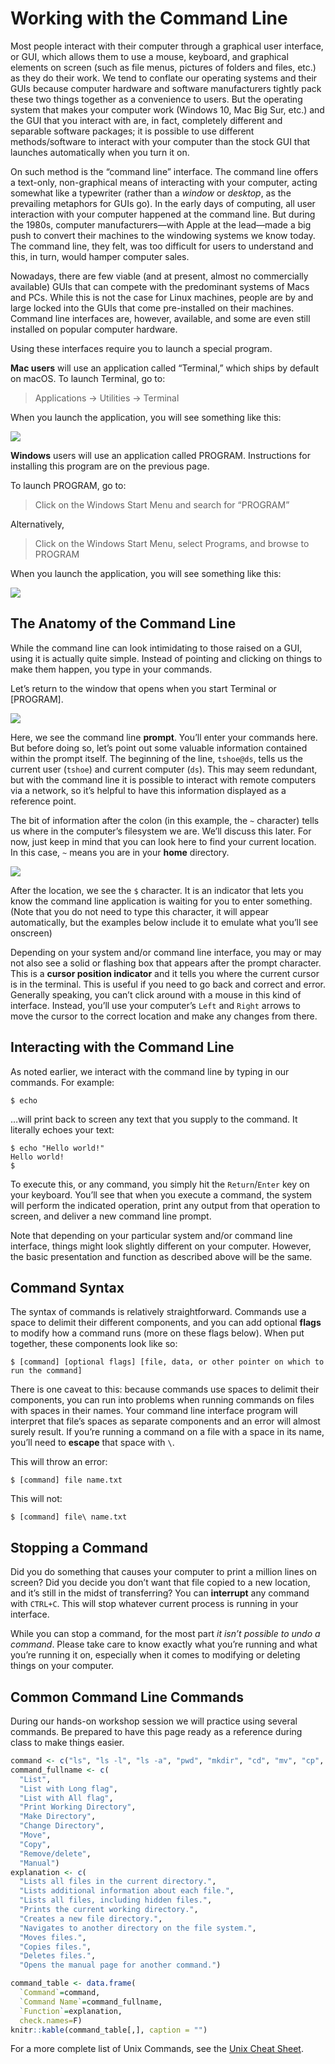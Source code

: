 Working with the Command Line
=============================

Most people interact with their computer through a graphical user interface, or 
GUI, which allows them to use a mouse, keyboard, and graphical elements on screen 
(such as file menus, pictures of folders and files, etc.) as they do their work. 
We tend to conflate our operating systems and their GUIs because computer 
hardware and software manufacturers tightly pack these two things together as a 
convenience to users. But the operating system that makes your computer work 
(Windows 10, Mac Big Sur, etc.) and the GUI that you interact with are, in fact, 
completely different and separable software packages; it is possible to use 
different methods/software to interact with your computer than the stock GUI that 
launches automatically when you turn it on.

On such method is the "command line" interface. The command line offers a 
text-only, non-graphical means of interacting with your computer, acting somewhat 
like a typewriter (rather than a *window* or *desktop*, as the prevailing 
metaphors for GUIs go). In the early days of computing, all user interaction with 
your computer happened at the command line. But during the 1980s, computer 
manufacturers---with Apple at the lead---made a big push to convert their machines 
to the windowing systems we know today. The command line, they felt, was too 
difficult for users to understand and this, in turn, would hamper computer sales.

Nowadays, there are few viable (and at present, almost no commercially available) 
GUIs that can compete with the predominant systems of Macs and PCs. While this is 
not the case for Linux machines, people are by and large locked into the GUIs that 
come pre-installed on their machines. Command line interfaces are, however, 
available, and some are even still installed on popular computer hardware.

Using these interfaces require you to launch a special program.
 
**Mac users** will use an application called "Terminal," which ships by default 
on macOS. To launch Terminal, go to:

> Applications -> Utilities -> Terminal

When you launch the application, you will see something like this:

![](img/prompt.png)

**Windows** users will use an application called PROGRAM. Instructions for 
installing this program are on the previous page.

To launch PROGRAM, go to:

> Click on the Windows Start Menu and search for "PROGRAM"

Alternatively,

> Click on the Windows Start Menu, select Programs, and browse to PROGRAM

When you launch the application, you will see something like this:

![](img/bash.png)

The Anatomy of the Command Line
-------------------------------

While the command line can look intimidating to those raised on a GUI, using 
it is actually quite simple. Instead of pointing and clicking on things to make 
them happen, you type in your commands.

Let's return to the window that opens when you start Terminal or [PROGRAM].

![](img/prompt.png)

Here, we see the command line **prompt**. You'll enter your commands here. But 
before doing so, let's point out some valuable information contained within 
the prompt itself. The beginning of the line, `tshoe@ds`, tells us the current 
user (`tshoe`) and current computer (`ds`). This may seem redundant, but with the 
command line it is possible to interact with remote computers via a network, so 
it's helpful to have this information displayed as a reference point.

The bit of information after the colon (in this example, the `~` character) tells 
us where in the computer's filesystem we are. We'll discuss this later. For now, 
just keep in mind that you can look here to find your current location. In this 
case, `~` means you are in your **home** directory.

![](img/prompt_home_highlight.png)

After the location, we see the `$` character. It is an indicator that lets you 
know the command line application is waiting for you to enter something. (Note 
that you do not need to type this character, it will appear automatically, but 
the examples below include it to emulate what you'll see onscreen)

Depending on your system and/or command line interface, you may or may not also 
see a solid or flashing box that appears after the prompt character. This is a 
**cursor position indicator** and it tells you where the current cursor is in 
the terminal. This is useful if you need to go back and correct and error. 
Generally speaking, you can't click around with a mouse in this kind of interface. 
Instead, you'll use your computer's `Left` and `Right` arrows to move the cursor 
to the correct location and make any changes from there.

Interacting with the Command Line
---------------------------------

As noted earlier, we interact with the command line by typing in our commands. 
For example:

```
$ echo
```


...will print back to screen any text that you supply to the command. It literally 
echoes your text:

```
$ echo "Hello world!"
Hello world!
$
```

To execute this, or any command, you simply hit the `Return`/`Enter` key on your 
keyboard. You'll see that when you execute a command, the system will perform the 
indicated operation, print any output from that operation to screen, and deliver 
a new command line prompt.

Note that depending on your particular system and/or command line interface, 
things might look slightly different on your computer. However, the basic 
presentation and function as described above will be the same.

Command Syntax
--------------

The syntax of commands is relatively straightforward. Commands use a space to 
delimit their different components, and you can add optional **flags** to modify 
how a command runs (more on these flags below). When put together, these 
components look like so:

```
$ [command] [optional flags] [file, data, or other pointer on which to run the command]
```

There is one caveat to this: because commands use spaces to delimit their 
components, you can run into problems when running commands on files with spaces 
in their names. Your command line interface program will interpret that file's 
spaces as separate components and an error will almost surely result. If you're 
running a command on a file with a space in its name, you'll need to **escape** 
that space with `\`.

This will throw an error:

```
$ [command] file name.txt
```

This will not:

```
$ [command] file\ name.txt
```

Stopping a Command
------------------

Did you do something that causes your computer to print a million lines on screen? 
Did you decide you don't want that file copied to a new location, and it's still 
in the midst of transferring? You can **interrupt** any command with `CTRL+C`. 
This will stop whatever current process is running in your interface.

While you can stop a command, for the most part *it isn't possible to undo a 
command*. Please take care to know exactly what you're running and what you're 
running it on, especially when it comes to modifying or deleting things on your 
computer.

Common Command Line Commands
----------------------------

During our hands-on workshop session we will practice using several commands. 
Be prepared to have this page ready as a reference during class to make things 
easier.

```r
command <- c("ls", "ls -l", "ls -a", "pwd", "mkdir", "cd", "mv", "cp", "rm", "man")
command_fullname <- c(
  "List",
  "List with Long flag",
  "List with All flag",
  "Print Working Directory",
  "Make Directory",
  "Change Directory",
  "Move",
  "Copy",
  "Remove/delete",
  "Manual")
explanation <- c(
  "Lists all files in the current directory.", 
  "Lists additional information about each file.",
  "Lists all files, including hidden files.",
  "Prints the current working directory.",
  "Creates a new file directory.",
  "Navigates to another directory on the file system.",
  "Moves files.",
  "Copies files.",
  "Deletes files.",
  "Opens the manual page for another command.")

command_table <- data.frame(
  `Command`=command, 
  `Command Name`=command_fullname,
  `Function`=explanation,
  check.names=F)
knitr::kable(command_table[,], caption = "")
```

For a more complete list of Unix Commands, see the [Unix Cheat Sheet][].

[Unix Cheat Sheet]: http://www.mathcs.emory.edu/~valerie/courses/fall10/155/resources/unix_cheatsheet.html.
